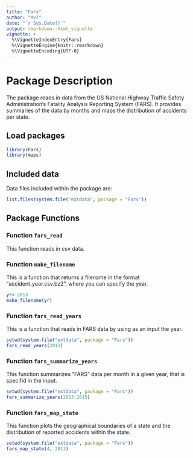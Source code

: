 ```yaml
---
title: "Fars"
author: "MvT"
date: "`r Sys.Date()`"
output: rmarkdown::html_vignette
vignette: >
  %\VignetteIndexEntry{Fars}
  %\VignetteEngine{knitr::rmarkdown}
  %\VignetteEncoding{UTF-8}
---
```

# Package Description

The package reads in data from the US National Highway Traffic Safety Administration's Fatality Analysis Reporting System (FARS).
It provides summaries of the data by months and maps the distribution of accidents per state.

## Load packages

```r
library(Fars)
library(maps)
```

## Included data

Data files included within the package are:

```r
list.files(system.file("extdata", package = "Fars"))
```


## Package Functions

### Function `fars_read`

This function reads in csv data.

### Function `make_filename`

This is a function that returns a filename in the format "accident_year.csv.bz2",
where you can specify the year.

```r
yr<-2013
make_filename(yr)
```

### Function `fars_read_years`

This is a function that reads in FARS data by using as an input the year.

```r
setwd(system.file("extdata", package = "Fars"))
fars_read_years(2013)
```


### Function `fars_summarize_years`

This function summarizes "FARS" data per month in a given year, that is specifid in the input.

```r
setwd(system.file("extdata", package = "Fars"))
fars_summarize_years(2013:2015)
```

### Function `fars_map_state`

This function plots the geographical boundaries of a state and the distribution of reported accidents within the state.

```r
setwd(system.file("extdata", package = "Fars"))
fars_map_state(4, 2013)
```


